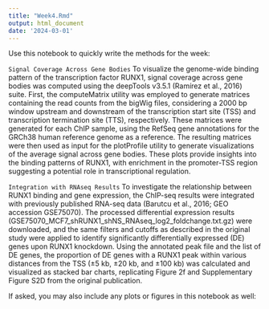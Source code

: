 ```yaml
---
title: "Week4.Rmd"
output: html_document
date: '2024-03-01'
---
```


Use this notebook to quickly write the methods for the week:

`Signal Coverage Across Gene Bodies`
To visualize the genome-wide binding pattern of the transcription factor RUNX1, signal coverage across gene bodies 
was computed using the deepTools v3.5.1 (Ramírez et al., 2016) suite. First, the computeMatrix utility was employed 
to generate matrices containing the read counts from the bigWig files, considering a 2000 bp window upstream and 
downstream of the transcription start site (TSS) and transcription termination site (TTS), respectively. These matrices 
were generated for each ChIP sample, using the RefSeq gene annotations for the GRCh38 human reference genome as a reference.
The resulting matrices were then used as input for the plotProfile utility to generate visualizations of the average 
signal across gene bodies. These plots provide insights into the binding patterns of RUNX1, with enrichment in the 
promoter-TSS region suggesting a potential role in transcriptional regulation.

`Integration with RNAseq Results`
To investigate the relationship between RUNX1 binding and gene expression, the ChIP-seq results were integrated with 
previously published RNA-seq data (Barutcu et al., 2016; GEO accession GSE75070). The processed differential expression results (GSE75070_MCF7_shRUNX1_shNS_RNAseq_log2_foldchange.txt.gz) were downloaded, and the same filters and cutoffs as described in 
the original study were applied to identify significantly differentially expressed (DE) genes upon RUNX1 knockdown.
Using the annotated peak file and the list of DE genes, the proportion of DE genes with a RUNX1 peak within various distances 
from the TSS (±5 kb, ±20 kb, and ±100 kb) was calculated and visualized as stacked bar charts, replicating Figure 2f and 
Supplementary Figure S2D from the original publication.


If asked, you may also include any plots or figures in this notebook as well:

